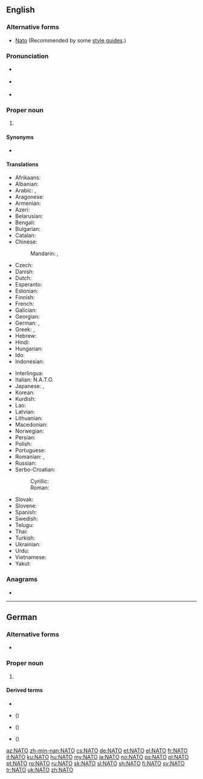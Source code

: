 {{also|Nato|nato|nǟtõ}}
==English==
{{wikipedia}}

===Alternative forms===
* [[Nato]] (Recommended by some [[style guide]]s.)

===Pronunciation===
* {{a|UK}} {{IPA|/ˈneɪ.təʊ/|lang=en}}
* {{a|US}} {{IPA|/ˈneɪ.toʊ/|lang=en}}
* {{rhymes|eɪtəʊ|lang=en}}

===Proper noun===
{{en-proper noun}}

# {{label|en|international law}} {{acronym of|North Atlantic Treaty Organization|lang=en}}

====Synonyms====
* {{l|en|North Atlantic Terrorist Organization}} {{qualifier|invective}}

====Translations====
{{trans-top|North Atlantic Treaty Organization}}
* Afrikaans: {{t|af|NAVO}}
* Albanian: {{t|sq|NATO}}
* Arabic: {{t|ar|حِلْف اَلنَّاتُو|m}}, {{t|ar|نَاتُو|m}}
* Aragonese: {{t|an|OTAN|f}}
* Armenian: {{t|hy|ՆԱՏՕ}}
* Azeri: {{t+|az|NATO}}
* Belarusian: {{t|be|НАТО|f|tr=NÁTO}}
* Bengali: {{t|bn|ন্যাটো}}
* Bulgarian: {{t+|bg|НАТО|tr=NÁTO}}
* Catalan: {{t|ca|OTAN|f}}
* Chinese:
*: Mandarin: {{t+|cmn|北約|sc=Hani}}, {{t|cmn|北约|tr=Běiyuē|sc=Hani}}
* Czech: {{t+|cs|NATO|n}}
* Danish: {{t|da|NATO}}
* Dutch: {{t+|nl|NAVO}}
* Esperanto: {{t|eo|NATO}}
* Estonian: {{t+|et|NATO}}
* Finnish: {{t+|fi|NATO}}
* French: {{t+|fr|OTAN|f}}
* Galician: {{t|gl|OTAN|f}}
* Georgian: {{t|ka|ნატო}}
* German: {{t+|de|NATO|f}}, {{t+|de|Nato|f}}
* Greek: {{t+|el|ΝΑΤΟ}}, {{t|el|ΟΒΣ}}
* Hebrew: {{t|he|נאט״ו|tr=nat"o}}
* Hindi: {{t|hi|नैटो|tr=naiṭō}}
* Hungarian: {{t+|hu|NATO}}
* Ido: {{t|io|NATO}}
* Indonesian: {{t|id|NATO}}
{{trans-mid}}
* Interlingua: {{t|ia|OTAN}}
* Italian: N.A.T.O.
* Japanese: {{t|ja|北大西洋条約機構|tr=きたたいせいようじょうやくきこう, kitataiseyō-jōyaku-kikō}}, {{t|ja|ナトー|tr=Natō}}
* Korean: {{t|ko|나토|tr=Nato|sc=Hang}}
* Kurdish: {{t+|ku|NATO}}
* Lao: {{t|lo|ເນໂຕ|sc=Geor}}
* Latvian: {{t|lv|NATO}}
* Lithuanian: {{t|lt|NATO}}
* Macedonian: {{t|mk|НАТО|f|tr=NÁTO}}
* Norwegian: {{t+|no|NATO}}
* Persian: {{t+|fa|ناتو|tr=Nâto}}
* Polish: {{t+|pl|NATO}}
* Portuguese: {{t+|pt|OTAN|f}}
* Romanian: {{t|ro|Organizația Tratatului Atlanticului de Nord|f}}, {{t+|ro|NATO}}
* Russian: {{t+|ru|НА́ТО|f}}
* Serbo-Croatian:
*: Cyrillic: {{t|sh|НАТО|sc=Cyrl}}
*: Roman: {{t+|sh|NATO}}
* Slovak: {{t+|sk|NATO}}
* Slovene: {{t+|sl|NATO}}
* Spanish: {{t+|es|OTAN|f}}
* Swedish: {{t+|sv|NATO}}
* Telugu: {{t|te|నాటో}}
* Thai: {{t|th|นาโต้|tr=naa-dtôh}}
* Turkish: {{t+|tr|NATO}}
* Ukrainian: {{t+|uk|НАТО|f|tr=NÁTO}}
* Urdu: {{t|ur|نیٹو}}
* Vietnamese: {{t|vi|NATO}}
* Yakut: {{t|sah|ХАҮТ|tr=HAUT|sc=Cyrl}}
{{trans-bottom}}

===Anagrams===
* {{l|en|notâ}}

----

==German==

===Alternative forms===
* {{l|de|Nato}}

===Proper noun===
{{de-proper noun|f}}
# {{l|en|NATO}}

====Derived terms====
* {{l|de|NATO-Manöver}}
* {{l|de|NATO-Offensive}} ({{l|de|Nato-Offensive}})
* {{l|de|NATO-Streitkräfte}} ({{l|de|Nato-Streitkräfte}})
* {{l|de|NATO-Truppen}} ({{l|de|Nato-Truppen}})

[[az:NATO]]
[[zh-min-nan:NATO]]
[[cs:NATO]]
[[de:NATO]]
[[et:NATO]]
[[el:NATO]]
[[fr:NATO]]
[[it:NATO]]
[[ku:NATO]]
[[hu:NATO]]
[[my:NATO]]
[[ja:NATO]]
[[no:NATO]]
[[ps:NATO]]
[[pl:NATO]]
[[pt:NATO]]
[[ro:NATO]]
[[ru:NATO]]
[[sk:NATO]]
[[sl:NATO]]
[[sh:NATO]]
[[fi:NATO]]
[[sv:NATO]]
[[tr:NATO]]
[[uk:NATO]]
[[zh:NATO]]
